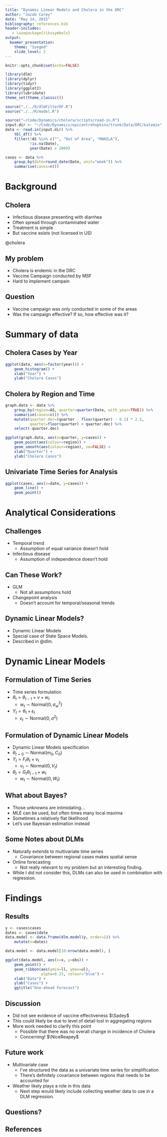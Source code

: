 ```yaml
---
title: "Dynamic Linear Models and Cholera in the DRC"
author: "Jacob Carey"
date: "May 14, 2015"
bibliography: references.bib
header-includes:
   - \usepackage{tikzsymbols}
output: 
  beamer_presentation:
    theme: "Szeged"
    slide_level: 2
---
```


```r
knitr::opts_chunk$set(echo=FALSE)
```

```r
library(dlm)
library(dplyr)
library(tidyr)
library(ggplot2)
library(lubridate)
theme_set(theme_classic())
```

```r
source("./../R/dlmFilterDF.R")
source("./../R/model.R")
```

```r
source("~/Code/Dynamics/cholera/scripts/read-in.R")
input.dir <- "~/Code/Dynamics/epicentrehopkins/trunk/Data/DRC/kalemie"
data <- read.in(input.dir) %>%
    tbl_df() %>%
    filter(!AS %in% c("", "Out of Area", "MAHILA"),
           !is.na(Date),
           year(Date) > 2009)

cases <- data %>%
    group_by(date=round_date(Date, unit="week")) %>%
    summarise(cases=n())
```

# Background
## Cholera

- Infectious disease presenting with diarrhea
- Often spread through contaminated water
- Treatment is simple
- But vaccine exists (not licensed in US)  
  
@cholera

## My problem

- Cholera is endemic in the DRC
- Vaccine Campaign conducted by MSF
- Hard to implement campain

## Question

- Vaccine campaign was only conducted in some of the areas
- Was the campaign effective? If so, how effective was it?

# Summary of data
## Cholera Cases by Year
```r
ggplot(data, aes(x=factor(year))) +
    geom_histogram() +
    xlab("Year") +
    ylab("Cholera Cases")
```

## Cholera by Region and Time
```r
graph.data <- data %>%
    group_by(region=AS, quarter=quarter(Date, with_year=TRUE)) %>%
    summarise(cases=n()) %>%
    mutate(quarter.dec=(quarter - floor(quarter) - 0.1) * 2.5,
           quarter=floor(quarter) + quarter.dec) %>%
    select(-quarter.dec)

ggplot(graph.data, aes(x=quarter, y=cases)) +
    geom_point(aes(colour=region)) +
    geom_smooth(aes(colour=region), se=FALSE) +
    xlab("Quarter") +
    ylab("Cholera Cases")
```

## Univariate Time Series for Analysis
```r
ggplot(cases, aes(x=date, y=cases)) +
    geom_line() +
    geom_point()
```

# Analytical Considerations
## Challenges

- Temporal trend
    - Assumption of equal variance doesn't hold
- Infectious disease
    - Assumption of independence doesn't hold

## Can These Work?

- GLM
    - Not all assumptions hold
- Changepoint analysis
    - Doesn't account for temporal/seasonal trends

## Dynamic Linear Models?

- Dynamic Linear Models
- Special case of State Space Models.
- Described in @dlm.

# Dynamic Linear Models
## Formulation of Time Series

- Time series formulation
- $\theta_t = \theta_{t-1} + \nu + w_t$
    - $w_t \sim \text{Normal}(0, \sigma_w^2)$  
- $Y_t = \theta_t + \epsilon_t$
    - $\epsilon_t \sim \text{Normal}(0, \sigma^2)$

## Formulation of Dynamic Linear Models

- Dynamic Linear Models specification
- $\theta_{t=0} \sim \text{Normal}(m_0, C_0)$
- $Y_t = F_t \theta_t + v_t$
    - $v_t \sim \text{Normal}(0, V_t)$
- $\theta_t = G_t \theta_{t-1} + w_t$
    - $w_t \sim \text{Normal}(0, W_t)$

## What about Bayes?

- Those unknowns are intimidating...
- MLE can be used, but often times many local maxima
- Sometimes a relatively flat likelihood
- Let's use Bayesian estimation instead

## Some Notes about DLMs

- Naturally extends to multivariate time series
    - Covariance between regional cases makes spatial sense
- Online forecasting
    - Not really relevant to my problem but an interesting 
      finding.
- While I did not consider this, DLMs can also be used in combination with
  regression.

# Findings
## Results

```r
y <- cases$cases
dates <- cases$date
data.model <- data.frame(dlm.model(y, order=1)) %>%
    mutate(x=dates)

data.model <- data.model[10:nrow(data.model), ]

ggplot(data.model, aes(x=x, y=obs)) +
    geom_point() +
    geom_ribbon(aes(ymin=ll, ymax=ul),
                alpha=0.25, colour="blue") +
    xlab("Date") + 
    ylab("Cases") +
    ggtitle("One-ahead Forecast")
```

## Discussion

- Did not see evidence of vaccine effectiveness $\Sadey$
- This could likely be due to level of detail lost in aggregating regions
- More work needed to clarify this point
    - Possible that there was no overall change in incidence of Cholera
    - Concerning! $\NiceReapey$

## Future work

- Multivariate case
    - I've structured the data as a univariate time series for simplification
    - There's definitely covariance between regions that needs to be accounted
      for
- Weather likely plays a role in this data
    - Next step would likely include collecting weather data to use in a 
      DLM regression.

## Questions?

## References

